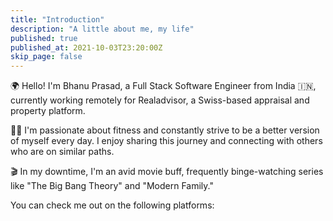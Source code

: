 ```yaml
---
title: "Introduction"
description: "A little about me, my life"
published: true
published_at: 2021-10-03T23:20:00Z
skip_page: false
---
```


🌍 Hello! I'm Bhanu Prasad, a Full Stack Software Engineer from India 🇮🇳, currently working remotely for Realadvisor, a Swiss-based appraisal and property platform.

🏋️‍♂️ I'm passionate about fitness and constantly strive to be a better version of myself every day. I enjoy sharing this journey and connecting with others who are on similar paths.

🎬 In my downtime, I'm an avid movie buff, frequently binge-watching series like "The Big Bang Theory" and "Modern Family."

You can check me out on the following platforms:

<SocialLinks />
